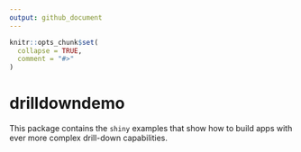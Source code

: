```yaml
---
output: github_document
---
```


<!-- README.md is generated from README.Rmd. Please edit that file -->

```r
knitr::opts_chunk$set(
  collapse = TRUE,
  comment = "#>"
)
```

# drilldowndemo

<!-- badges: start -->
<!-- badges: end -->

This package contains the `shiny` examples that show how to build apps with ever more complex drill-down capabilities.
